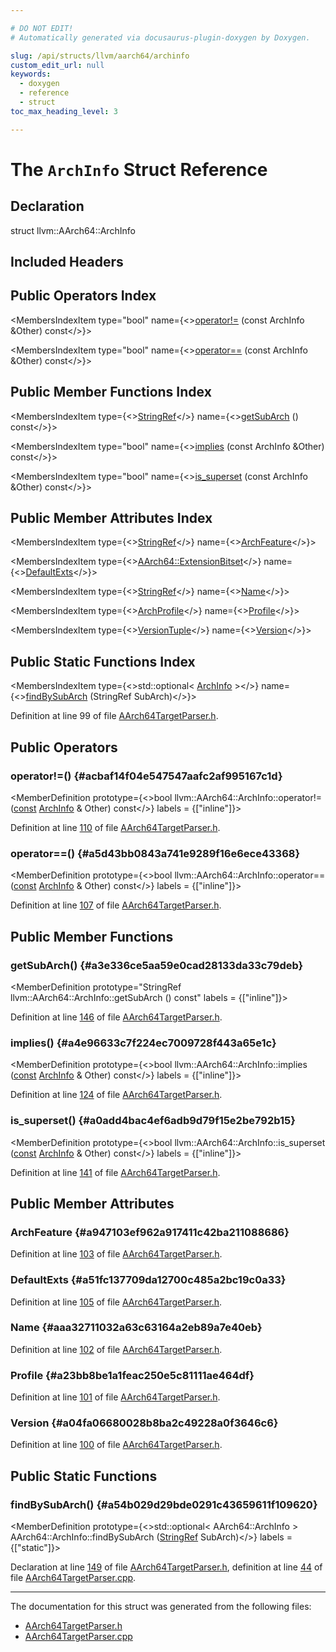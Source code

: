 ```yaml
---

# DO NOT EDIT!
# Automatically generated via docusaurus-plugin-doxygen by Doxygen.

slug: /api/structs/llvm/aarch64/archinfo
custom_edit_url: null
keywords:
  - doxygen
  - reference
  - struct
toc_max_heading_level: 3

---
```





# The `ArchInfo` Struct Reference

<DoxygenPage pluginConfig={pluginConfig}>



## Declaration

<CodeBlock>struct llvm::AArch64::ArchInfo</CodeBlock>

## Included Headers

<IncludesList>
<IncludesListItem
  filePath="llvm/TargetParser/AArch64TargetParser.h"
  permalink="/docs/api/files/include/include/llvm/include/llvm/targetparser/aarch64targetparser-h"
  isLocal="true" />
</IncludesList>

## Public Operators Index

<MembersIndex>

<MembersIndexItem
  type="bool"
  name={<><a href="#acbaf14f04e547547aafc2af995167c1d">operator!=</a> (const ArchInfo &amp;Other) const</>}>
</MembersIndexItem>

<MembersIndexItem
  type="bool"
  name={<><a href="#a5d43bb0843a741e9289f16e6ece43368">operator==</a> (const ArchInfo &amp;Other) const</>}>
</MembersIndexItem>

</MembersIndex>

## Public Member Functions Index

<MembersIndex>

<MembersIndexItem
  type={<><a href="/docs/api/classes/llvm/stringref">StringRef</a></>}
  name={<><a href="#a3e336ce5aa59e0cad28133da33c79deb">getSubArch</a> () const</>}>
</MembersIndexItem>

<MembersIndexItem
  type="bool"
  name={<><a href="#a4e96633c7f224ec7009728f443a65e1c">implies</a> (const ArchInfo &amp;Other) const</>}>
</MembersIndexItem>

<MembersIndexItem
  type="bool"
  name={<><a href="#a0add4bac4ef6adb9d79f15e2be792b15">is&#95;superset</a> (const ArchInfo &amp;Other) const</>}>
</MembersIndexItem>

</MembersIndex>

## Public Member Attributes Index

<MembersIndex>

<MembersIndexItem
  type={<><a href="/docs/api/classes/llvm/stringref">StringRef</a></>}
  name={<><a href="#a947103ef962a917411c42ba211088686">ArchFeature</a></>}>
</MembersIndexItem>

<MembersIndexItem
  type={<><a href="/docs/api/namespaces/llvm/aarch64/#ab9eb507e3ecbe2013467afa449ffa0f9">AArch64::ExtensionBitset</a></>}
  name={<><a href="#a51fc137709da12700c485a2bc19c0a33">DefaultExts</a></>}>
</MembersIndexItem>

<MembersIndexItem
  type={<><a href="/docs/api/classes/llvm/stringref">StringRef</a></>}
  name={<><a href="#aaa32711032a63c63164a2eb89a7e40eb">Name</a></>}>
</MembersIndexItem>

<MembersIndexItem
  type={<><a href="/docs/api/namespaces/llvm/aarch64/#ad98b7d3308f0724e19bed9c6bb2a8b43">ArchProfile</a></>}
  name={<><a href="#a23bb8be1a1feac250e5c81111ae464df">Profile</a></>}>
</MembersIndexItem>

<MembersIndexItem
  type={<><a href="/docs/api/classes/llvm/versiontuple">VersionTuple</a></>}
  name={<><a href="#a04fa06680028b8ba2c49228a0f3646c6">Version</a></>}>
</MembersIndexItem>

</MembersIndex>

## Public Static Functions Index

<MembersIndex>

<MembersIndexItem
  type={<>std::optional&lt; <a href="/docs/api/structs/llvm/aarch64/archinfo">ArchInfo</a> &gt;</>}
  name={<><a href="#a54b029d29bde0291c43659611f109620">findBySubArch</a> (StringRef SubArch)</>}>
</MembersIndexItem>

</MembersIndex>


Definition at line 99 of file <a href="/docs/api/files/include/include/llvm/include/llvm/targetparser/aarch64targetparser-h">AArch64TargetParser.h</a>.

<SectionDefinition>

## Public Operators

### operator!=() {#acbaf14f04e547547aafc2af995167c1d}

<MemberDefinition
  prototype={<>bool llvm::AArch64::ArchInfo::operator!= (<a href="/docs/api/files/lib/lib/target/lib/target/aarch64/aarch64promoteconstant-cpp/#a90f8350fecae261c25be85d38b451bff">const</a> <a href="/docs/api/structs/llvm/aarch64/archinfo">ArchInfo</a> &amp; Other) const</>}
  labels = {["inline"]}>

Definition at line <a href="/docs/api/files/include/include/llvm/include/llvm/targetparser/aarch64targetparser-h/#l00110">110</a> of file <a href="/docs/api/files/include/include/llvm/include/llvm/targetparser/aarch64targetparser-h">AArch64TargetParser.h</a>.
</MemberDefinition>

### operator==() {#a5d43bb0843a741e9289f16e6ece43368}

<MemberDefinition
  prototype={<>bool llvm::AArch64::ArchInfo::operator== (<a href="/docs/api/files/lib/lib/target/lib/target/aarch64/aarch64promoteconstant-cpp/#a90f8350fecae261c25be85d38b451bff">const</a> <a href="/docs/api/structs/llvm/aarch64/archinfo">ArchInfo</a> &amp; Other) const</>}
  labels = {["inline"]}>

Definition at line <a href="/docs/api/files/include/include/llvm/include/llvm/targetparser/aarch64targetparser-h/#l00107">107</a> of file <a href="/docs/api/files/include/include/llvm/include/llvm/targetparser/aarch64targetparser-h">AArch64TargetParser.h</a>.
</MemberDefinition>

</SectionDefinition>

<SectionDefinition>

## Public Member Functions

### getSubArch() {#a3e336ce5aa59e0cad28133da33c79deb}

<MemberDefinition
  prototype="StringRef llvm::AArch64::ArchInfo::getSubArch () const"
  labels = {["inline"]}>

Definition at line <a href="/docs/api/files/include/include/llvm/include/llvm/targetparser/aarch64targetparser-h/#l00146">146</a> of file <a href="/docs/api/files/include/include/llvm/include/llvm/targetparser/aarch64targetparser-h">AArch64TargetParser.h</a>.
</MemberDefinition>

### implies() {#a4e96633c7f224ec7009728f443a65e1c}

<MemberDefinition
  prototype={<>bool llvm::AArch64::ArchInfo::implies (<a href="/docs/api/files/lib/lib/target/lib/target/aarch64/aarch64promoteconstant-cpp/#a90f8350fecae261c25be85d38b451bff">const</a> <a href="/docs/api/structs/llvm/aarch64/archinfo">ArchInfo</a> &amp; Other) const</>}
  labels = {["inline"]}>

Definition at line <a href="/docs/api/files/include/include/llvm/include/llvm/targetparser/aarch64targetparser-h/#l00124">124</a> of file <a href="/docs/api/files/include/include/llvm/include/llvm/targetparser/aarch64targetparser-h">AArch64TargetParser.h</a>.
</MemberDefinition>

### is&#95;superset() {#a0add4bac4ef6adb9d79f15e2be792b15}

<MemberDefinition
  prototype={<>bool llvm::AArch64::ArchInfo::is&#95;superset (<a href="/docs/api/files/lib/lib/target/lib/target/aarch64/aarch64promoteconstant-cpp/#a90f8350fecae261c25be85d38b451bff">const</a> <a href="/docs/api/structs/llvm/aarch64/archinfo">ArchInfo</a> &amp; Other) const</>}
  labels = {["inline"]}>

Definition at line <a href="/docs/api/files/include/include/llvm/include/llvm/targetparser/aarch64targetparser-h/#l00141">141</a> of file <a href="/docs/api/files/include/include/llvm/include/llvm/targetparser/aarch64targetparser-h">AArch64TargetParser.h</a>.
</MemberDefinition>

</SectionDefinition>

<SectionDefinition>

## Public Member Attributes

### ArchFeature {#a947103ef962a917411c42ba211088686}

<MemberDefinition
  prototype="StringRef llvm::AArch64::ArchInfo::ArchFeature">

Definition at line <a href="/docs/api/files/include/include/llvm/include/llvm/targetparser/aarch64targetparser-h/#l00103">103</a> of file <a href="/docs/api/files/include/include/llvm/include/llvm/targetparser/aarch64targetparser-h">AArch64TargetParser.h</a>.
</MemberDefinition>

### DefaultExts {#a51fc137709da12700c485a2bc19c0a33}

<MemberDefinition
  prototype="AArch64::ExtensionBitset llvm::AArch64::ArchInfo::DefaultExts">

Definition at line <a href="/docs/api/files/include/include/llvm/include/llvm/targetparser/aarch64targetparser-h/#l00105">105</a> of file <a href="/docs/api/files/include/include/llvm/include/llvm/targetparser/aarch64targetparser-h">AArch64TargetParser.h</a>.
</MemberDefinition>

### Name {#aaa32711032a63c63164a2eb89a7e40eb}

<MemberDefinition
  prototype="StringRef llvm::AArch64::ArchInfo::Name">

Definition at line <a href="/docs/api/files/include/include/llvm/include/llvm/targetparser/aarch64targetparser-h/#l00102">102</a> of file <a href="/docs/api/files/include/include/llvm/include/llvm/targetparser/aarch64targetparser-h">AArch64TargetParser.h</a>.
</MemberDefinition>

### Profile {#a23bb8be1a1feac250e5c81111ae464df}

<MemberDefinition
  prototype="ArchProfile llvm::AArch64::ArchInfo::Profile">

Definition at line <a href="/docs/api/files/include/include/llvm/include/llvm/targetparser/aarch64targetparser-h/#l00101">101</a> of file <a href="/docs/api/files/include/include/llvm/include/llvm/targetparser/aarch64targetparser-h">AArch64TargetParser.h</a>.
</MemberDefinition>

### Version {#a04fa06680028b8ba2c49228a0f3646c6}

<MemberDefinition
  prototype="VersionTuple llvm::AArch64::ArchInfo::Version">

Definition at line <a href="/docs/api/files/include/include/llvm/include/llvm/targetparser/aarch64targetparser-h/#l00100">100</a> of file <a href="/docs/api/files/include/include/llvm/include/llvm/targetparser/aarch64targetparser-h">AArch64TargetParser.h</a>.
</MemberDefinition>

</SectionDefinition>

<SectionDefinition>

## Public Static Functions

### findBySubArch() {#a54b029d29bde0291c43659611f109620}

<MemberDefinition
  prototype={<>std::optional&lt; AArch64::ArchInfo &gt; AArch64::ArchInfo::findBySubArch (<a href="/docs/api/classes/llvm/stringref">StringRef</a> SubArch)</>}
  labels = {["static"]}>

Declaration at line <a href="/docs/api/files/include/include/llvm/include/llvm/targetparser/aarch64targetparser-h/#l00149">149</a> of file <a href="/docs/api/files/include/include/llvm/include/llvm/targetparser/aarch64targetparser-h">AArch64TargetParser.h</a>, definition at line <a href="/docs/api/files/lib/lib/targetparser/aarch64targetparser-cpp/#l00044">44</a> of file <a href="/docs/api/files/lib/lib/targetparser/aarch64targetparser-cpp">AArch64TargetParser.cpp</a>.
</MemberDefinition>

</SectionDefinition>

<hr/>

The documentation for this struct was generated from the following files:

<ul>
<li><a href="/docs/api/files/include/include/llvm/include/llvm/targetparser/aarch64targetparser-h">AArch64TargetParser.h</a></li>
<li><a href="/docs/api/files/lib/lib/targetparser/aarch64targetparser-cpp">AArch64TargetParser.cpp</a></li>
</ul>

</DoxygenPage>
